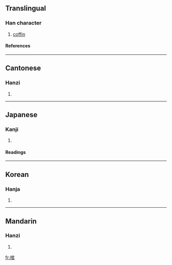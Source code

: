==Translingual==
===Han character===
{{Han char|rn=75|rad=木|as=08|sn=12|four=4397<sub>7</sub>|canj=木十口口 (DJRR)}}
# [[coffin]]
====References====
{{Han ref|kx=0535.040|dkj=14993|dj=0922.230|hdz=21238.090|uh=68FA|ud=26874|bh=B4C3|bd=46275}}

----
==Cantonese==
===Hanzi===
{{yue-hanzi|jyut=|y=gun1}}
# {{defn|Cantonese}}

----
==Japanese==
===Kanji===
{{ja-kanji|grade=c|rs=木08}}
# {{defn|Japanese}} 
====Readings====
{{ja-readings|on=[[かん]] (kan)|kun=[[ひつぎ]] (hitsugi)}}

----
==Korean==
===Hanja===
{{ko-hanja|hangeul=관|eumhun=|rv=gwan|mr=kwan|y=kwan}}
# {{defn|Korean}}

----
==Mandarin==
===Hanzi===
{{cmn-hanzi|pin=[[guān]] (guan1), [[guàn]] (guan4)|wg=kuan<sup>1</sup>, kuan<sup>4</sup>}}
# {{defn|Mandarin}}

[[fr:棺]]